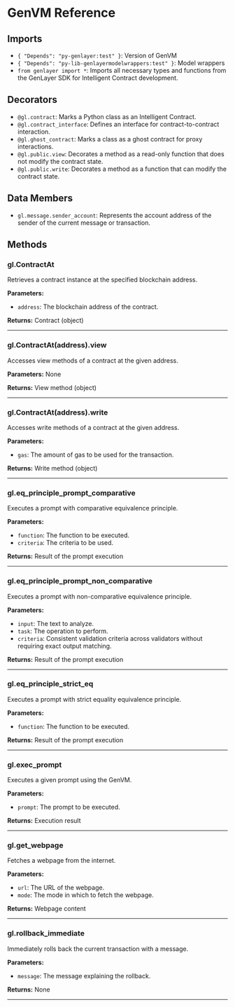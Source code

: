 # GenVM Reference

## Imports
- `{ "Depends": "py-genlayer:test" }`: Version of GenVM
- `{ "Depends": "py-lib-genlayermodelwrappers:test" }`: Model wrappers
- `from genlayer import *`: Imports all necessary types and functions from the GenLayer SDK for Intelligent Contract development.

## Decorators
- `@gl.contract`: Marks a Python class as an Intelligent Contract.
- `@gl.contract_interface`: Defines an interface for contract-to-contract interaction.
- `@gl.ghost_contract`: Marks a class as a ghost contract for proxy interactions.
- `@gl.public.view`: Decorates a method as a read-only function that does not modify the contract state.
- `@gl.public.write`: Decorates a method as a function that can modify the contract state.

## Data Members
- `gl.message.sender_account`: Represents the account address of the sender of the current message or transaction.

## Methods

### gl.ContractAt

Retrieves a contract instance at the specified blockchain address.

**Parameters:**
- `address`: The blockchain address of the contract.

**Returns:** Contract (object) 
<br />
<hr />

### gl.ContractAt(address).view

Accesses view methods of a contract at the given address.

**Parameters:** None

**Returns:** View method (object)
<br />
<hr />

### gl.ContractAt(address).write

Accesses write methods of a contract at the given address.

**Parameters:**
- `gas`: The amount of gas to be used for the transaction.

**Returns:** Write method (object) 
<br />
<hr />

### gl.eq_principle_prompt_comparative

Executes a prompt with comparative equivalence principle.

**Parameters:**
- `function`: The function to be executed.
- `criteria`: The criteria to be used.

**Returns:** Result of the prompt execution
<br />
<hr />

### gl.eq_principle_prompt_non_comparative

Executes a prompt with non-comparative equivalence principle.

**Parameters:**
- `input`: The text to analyze.
- `task`: The operation to perform.
- `criteria`: Consistent validation criteria across validators without requiring exact output matching.

**Returns:** Result of the prompt execution
<br />
<hr />

### gl.eq_principle_strict_eq

Executes a prompt with strict equality equivalence principle.

**Parameters:**
- `function`: The function to be executed.

**Returns:** Result of the prompt execution
<br />
<hr />

### gl.exec_prompt

Executes a given prompt using the GenVM.

**Parameters:**
- `prompt`: The prompt to be executed.

**Returns:** Execution result
<br />
<hr />

### gl.get_webpage

Fetches a webpage from the internet.

**Parameters:**
- `url`: The URL of the webpage.
- `mode`: The mode in which to fetch the webpage.

**Returns:** Webpage content
<br />
<hr />

### gl.rollback_immediate

Immediately rolls back the current transaction with a message.

**Parameters:**
- `message`: The message explaining the rollback.

**Returns:** None
<br />
<hr />